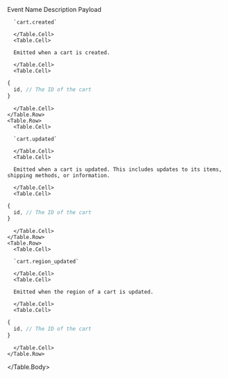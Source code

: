 
<Table>
  <Table.Header>
    <Table.Row>
      <Table.HeaderCell>Event Name</Table.HeaderCell>
      <Table.HeaderCell>Description</Table.HeaderCell>
      <Table.HeaderCell className="w-1/3">Payload</Table.HeaderCell>
    </Table.Row>
  </Table.Header>
  <Table.Body>
    <Table.Row>
      <Table.Cell>

      `cart.created`

      </Table.Cell>
      <Table.Cell>

      Emitted when a cart is created.

      </Table.Cell>
      <Table.Cell>

```ts blockStyle="inline"
{
  id, // The ID of the cart
}
```

      </Table.Cell>
    </Table.Row>
    <Table.Row>
      <Table.Cell>

      `cart.updated`

      </Table.Cell>
      <Table.Cell>

      Emitted when a cart is updated. This includes updates to its items, shipping methods, or information.

      </Table.Cell>
      <Table.Cell>

```ts blockStyle="inline"
{
  id, // The ID of the cart
}
```

      </Table.Cell>
    </Table.Row>
    <Table.Row>
      <Table.Cell>

      `cart.region_updated`

      </Table.Cell>
      <Table.Cell>

      Emitted when the region of a cart is updated.

      </Table.Cell>
      <Table.Cell>

```ts blockStyle="inline"
{
  id, // The ID of the cart
}
```

      </Table.Cell>
    </Table.Row>
  </Table.Body>
</Table>
